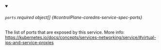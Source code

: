 


<details className="config-field" data-expandable="true" open>
<summary>

###### `ports` <span className="config-field-required" data-required="false">required</span> <span className="config-field-type">object[]</span> <span className="config-field-default"></span> <span className="config-field-enum"></span> {#controlPlane-coredns-service-spec-ports}

The list of ports that are exposed by this service.
More info: https://kubernetes.io/docs/concepts/services-networking/service/#virtual-ips-and-service-proxies

</summary>

<PartialPortsreference />


</details>
